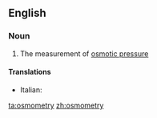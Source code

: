 ==English==

===Noun===
{{en-noun|-}}

#{{physics|chemistry}} The measurement of [[osmotic pressure]]

====Translations====
{{trans-top}}
* Italian: {{t-|it|osmometria|f}}
{{trans-mid}}

{{trans-bottom}}

[[ta:osmometry]]
[[zh:osmometry]]
